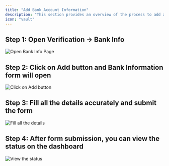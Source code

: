```yaml
---
title: "Add Bank Account Information"
description: "This section provides an overview of the process to add a bank account to your Dodo Payments account."
icon: "vault"
---
```


## Step 1: Open Verification  → Bank Info 

<Frame>
    <img src="/images/guides/bank-account/Bank 1.png" alt="Open Bank Info Page"/>
</Frame>

## Step 2: Click on Add button and Bank Information form will open 

<Frame>
    <img src="/images/guides/bank-account/Bank 2.png" alt="Click on Add button"/>
</Frame>

## Step 3: Fill all the details accurately and submit the form 

<Frame>
    <img src="/images/guides/bank-account/Bank 3.png" alt="Fill all the details"/>
</Frame>

## Step 4: After form submission, you can view the status on the dashboard

<Frame>
    <img src="/images/guides/bank-account/Bank 4.png" alt="View the status"/>
</Frame>